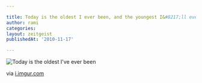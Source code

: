 ```yaml
---

title: Today is the oldest I ever been, and the youngest I&#8217;ll ever be again
author: rami
categories:
layout: zeitgeist
publishedAt: '2010-11-17'

---
```


![Today is the oldest I've ever been](/assets/images/content/zeitgeist/today-is-the-oldest-ive-ever-been.jpg)

via <a href="http://i.imgur.com/4Eq2O.jpg">i.imgur.com</a>
